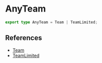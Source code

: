 # AnyTeam

```typescript
export type AnyTeam = Team | TeamLimited;
```

## References

- [Team](/docs/types/team/Team)
- [TeamLimited](/docs/types/team/TeamLimited)
